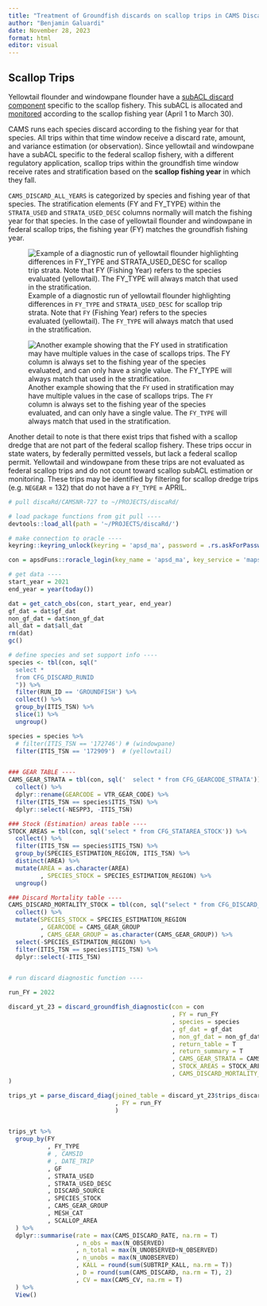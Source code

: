 ```yaml
---
title: "Treatment of Groundfish discards on scallop trips in CAMS Discards"
author: "Benjamin Galuardi"
date: November 28, 2023
format: html
editor: visual
---
```


## Scallop Trips

Yellowtail flounder and windowpane flounder have a [subACL discard component](https://d23h0vhsm26o6d.cloudfront.net/230818-GF-FW-65-Final-Rule-2023-17592.pdf) specific to the scallop fishery. This subACL is allocated and [monitored](https://www.greateratlantic.fisheries.noaa.gov/ro/fso/reports/ScallopProgram/CURRENT_REPORTS/bycatch_reports.html) according to the scallop fishing year (April 1 to March 30).

CAMS runs each species discard according to the fishing year for that species. All trips within that time window receive a discard rate, amount, and variance estimation (or observation). Since yellowtail and windowpane have a subACL specific to the federal scallop fishery, with a different regulatory application, scallop trips within the groundfish time window receive rates and stratification based on the **scallop fishing year** in which they fall.

`CAMS_DISCARD_ALL_YEARS` is categorized by species and fishing year of that species. The stratification elements (FY and FY_TYPE) within the `STRATA_USED` and `STRATA_USED_DESC` columns normally will match the fishing year for that species. In the case of yellowtail flounder and windowpane in federal scallop trips, the fishing year (FY) matches the groundfish fishing year.

![Example of a diagnostic run of yellowtail flounder highlighting differences in `FY_TYPE` and `STRATA_USED_DESC` for scallop trip strata. Note that `FY` (Fishing Year) refers to the species evaluated (yellowtail). The `FY_TYPE` will always match that used in the stratification.](images/scallop_trips_ytf_example.PNG)

![Another example showing that the `FY` used in stratification may have multiple values in the case of scallops trips. The `FY` column is always set to the fishing year of the species evaluated, and can only have a single value. The `FY_TYPE` will always match that used in the stratification.](images/scallop_trips_ytf_example_2.PNG)

Another detail to note is that there exist trips that fished with a scallop dredge that are not part of the federal scallop fishery. These trips occur in state waters, by federally permitted vessels, but lack a federal scallop permit. Yellowtail and windowpane from these trips are not evaluated as federal scallop trips and do not count toward scallop subACL estimation or monitoring. These trips may be identified by filtering for scallop dredge trips (e.g. `NEGEAR` = 132) that do not have a `FY_TYPE` = APRIL.

<!-- ### Example of discard diagnostic for yellowtail -->

<!-- Note: this is not optimized for NEFSC use. Function modification must be made to include schema and dblink elements, e.g., `select * from CFG_DISCARD_RUNID` becomes `select * from CAMS_GARFO.CFG_DISCARD_RUNID@NOVA` -->

```r
# pull discaRd/CAMSNR-727 to ~/PROJECTS/discaRd/

# load package functions from git pull ---- 
devtools::load_all(path = '~/PROJECTS/discaRd/')

# make connection to oracle ----
keyring::keyring_unlock(keyring = 'apsd_ma', password = .rs.askForPassword(prompt = T))

con = apsdFuns::roracle_login(key_name = 'apsd_ma', key_service = 'maps')

# get data ---- 
start_year = 2021
end_year = year(today())

dat = get_catch_obs(con, start_year, end_year)
gf_dat = dat$gf_dat
non_gf_dat = dat$non_gf_dat
all_dat = dat$all_dat
rm(dat)
gc()

# define species and set support info ----
species <- tbl(con, sql("
  select *
  from CFG_DISCARD_RUNID
  ")) %>%
  filter(RUN_ID == 'GROUNDFISH') %>%
  collect() %>%
  group_by(ITIS_TSN) %>%
  slice(1) %>%
  ungroup()

species = species %>%
  # filter(ITIS_TSN == '172746') # (windowpane)
  filter(ITIS_TSN == '172909')  # (yellowtail)


### GEAR TABLE ----
CAMS_GEAR_STRATA = tbl(con, sql('  select * from CFG_GEARCODE_STRATA')) %>%
  collect() %>%
  dplyr::rename(GEARCODE = VTR_GEAR_CODE) %>%
  filter(ITIS_TSN == species$ITIS_TSN) %>%
  dplyr::select(-NESPP3, -ITIS_TSN)

### Stock (Estimation) areas table ----
STOCK_AREAS = tbl(con, sql('select * from CFG_STATAREA_STOCK')) %>%
  collect() %>%
  filter(ITIS_TSN == species$ITIS_TSN) %>%
  group_by(SPECIES_ESTIMATION_REGION, ITIS_TSN) %>%
  distinct(AREA) %>%
  mutate(AREA = as.character(AREA)
         , SPECIES_STOCK = SPECIES_ESTIMATION_REGION) %>%
  ungroup()

### Discard Mortality table ----
CAMS_DISCARD_MORTALITY_STOCK = tbl(con, sql("select * from CFG_DISCARD_MORTALITY_STOCK"))  %>%
  collect() %>%
  mutate(SPECIES_STOCK = SPECIES_ESTIMATION_REGION
         , GEARCODE = CAMS_GEAR_GROUP
         , CAMS_GEAR_GROUP = as.character(CAMS_GEAR_GROUP)) %>%
  select(-SPECIES_ESTIMATION_REGION) %>%
  filter(ITIS_TSN == species$ITIS_TSN) %>%
  dplyr::select(-ITIS_TSN)


# run discard diagnostic function ----

run_FY = 2022

discard_yt_23 = discard_groundfish_diagnostic(con = con
                                              , FY = run_FY
                                              , species = species
                                              , gf_dat = gf_dat
                                              , non_gf_dat = non_gf_dat
                                              , return_table = T
                                              , return_summary = T
                                              , CAMS_GEAR_STRATA = CAMS_GEAR_STRATA
                                              , STOCK_AREAS = STOCK_AREAS
                                              , CAMS_DISCARD_MORTALITY_STOCK = CAMS_DISCARD_MORTALITY_STOCK
)

trips_yt = parse_discard_diag(joined_table = discard_yt_23$trips_discard
                              , FY = run_FY
                              )


trips_yt %>%
  group_by(FY
           , FY_TYPE
           # , CAMSID
           # , DATE_TRIP
           , GF
           , STRATA_USED
           , STRATA_USED_DESC
           , DISCARD_SOURCE
           , SPECIES_STOCK
           , CAMS_GEAR_GROUP
           , MESH_CAT
           , SCALLOP_AREA
  ) %>%
  dplyr::summarise(rate = max(CAMS_DISCARD_RATE, na.rm = T)
                   , n_obs = max(N_OBSERVED)
                   , n_total = max(N_UNOBSERVED+N_OBSERVED)
                   , n_unobs = max(N_UNOBSERVED)
                   , KALL = round(sum(SUBTRIP_KALL, na.rm = T))
                   , D = round(sum(CAMS_DISCARD, na.rm = T), 2)
                   , CV = max(CAMS_CV, na.rm = T)
  ) %>%
  View()
```
